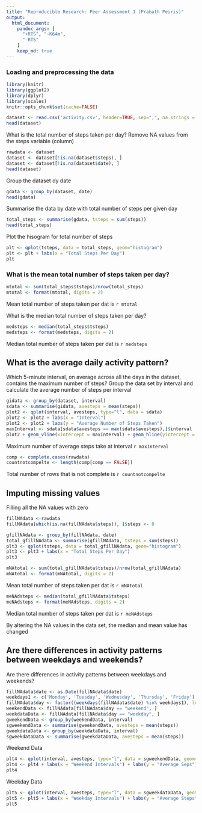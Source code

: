 ```yaml
---
title: "Reproducible Research: Peer Assessment 1 (Prabath Peiris)"
output:
  html_document:
    pandoc_args: [
      "+RTS", "-K64m",
      "-RTS"
    ]
    keep_md: true
---
```


### Loading and preprocessing the data
```r
library(knitr)
library(ggplot2)
library(dplyr)
library(scales)
knitr::opts_chunk$set(cache=FALSE)

```

```r
dataset <- read.csv('activity.csv', header=TRUE, sep=",", na.strings = "NA")
head(dataset)
```

What is the total number of steps taken per day?
Remove NA values from the steps variable (column)

```r
rawdata <- dataset
dataset <- dataset[!is.na(dataset$steps), ]
dataset <- dataset[!is.na(dataset$date), ]
head(dataset)
```

Group the dataset dy date

```r
gdata <- group_by(dataset, date)
head(gdata)
```

Summarise the data by date with total number of steps per given day

```r
total_steps <- summarise(gdata, tsteps = sum(steps))
head(total_steps)
```

Plot the hisogram for total number of steps

```r
plt <- qplot(tsteps, data = total_steps, geom="histogram")
plt <- plt + labs(x = "Total Steps Per Day")
plt
```

### What is the mean total number of steps taken per day?

```r
mtotal <- sum(total_steps$tsteps)/nrow(total_steps)
mtotal <- format(mtotal, digits = 2)
```

Mean total number of steps taken per dat is `r mtotal`

What is the median total number of steps taken per day?

```r
medsteps <- median(total_steps$tsteps)
medsteps <- format(medsteps, digits = 2)
```

Median total number of steps taken per dat is `r medsteps`

## What is the average daily activity pattern?


Which 5-minute interval, on average across all the days in the dataset, contains the maximum number of steps?
Group the data set by interval and calculate the average number of steps per interval

```r
gidata <- group_by(dataset, interval)
sdata <- summarise(gidata, avesteps = mean(steps))
plot2 <- qplot(interval, avesteps, type="l", data = sdata)
plot2 <- plot2 + labs(x = "Interval")
plot2 <- plot2 + labs(y = "Average Number of Steps Taken")
maxInterval <- sdata[sdata$avesteps == max(sdata$avesteps),]$interval
plot2 + geom_vline(xintercept = maxInterval) + geom_hline(yintercept = max(sdata$avesteps))
```

Maximum number of average steps take at interval `r maxInterval`


```r
comp <- complete.cases(rawdata)
countnotcompelte <- length(comp[comp == FALSE])
```


Total number of rows that is not complete is `r countnotcompelte`

## Imputing missing values

Filling all the NA values with zero
```r
fillNAdata <-rawdata
fillNAdata[which(is.na(fillNAdata$steps)), ]$steps <- 0

gfillNAdata <- group_by(fillNAdata, date)
total_gfillNAdata <- summarise(gfillNAdata, tsteps = sum(steps))
plt3 <- qplot(tsteps, data = total_gfillNAdata, geom="histogram")
plt3 <- plt3 + labs(x = "Total Steps Per Day")
plt3
```

```r
mNAtotal <- sum(total_gfillNAdata$tsteps)/nrow(total_gfillNAdata)
mNAtotal <- format(mNAtotal, digits = 2)

```
Mean total number of steps taken per dat is `r mNAtotal`

```r
meNAdsteps <- median(total_gfillNAdata$tsteps)
meNAdsteps <- format(meNAdsteps, digits = 2)
```

Median total number of steps taken per dat is `r meNAdsteps`

By altering the NA values in the data set, the median and mean value has changed

## Are there differences in activity patterns between weekdays and weekends?

Are there differences in activity patterns between weekdays and weekends?

```r
fillNAdata$date <- as.Date(fillNAdata$date)
weekdays1 <- c('Monday', 'Tuesday', 'Wednesday', 'Thursday', 'Friday')
fillNAdata$day <- factor((weekdays(fillNAdata$date) %in% weekdays1), levels=c(FALSE, TRUE), labels=c('weekend', 'weekday'))
weekendData <- fillNAdata[fillNAdata$day == "weekend", ]
weekdataData <- fillNAdata[fillNAdata$day == "weekday", ]
gweekendData <- group_by(weekendData, interval)
sgweekendData <- summarise(gweekendData, avesteps = mean(steps))
gweekdataData <- group_by(weekdataData, interval)
sgweekdataData <- summarise(gweekdataData, avesteps = mean(steps))
```

Weekend Data
```r
plt4 <- qplot(interval, avesteps, type="l", data = sgweekendData, geom="line")
plt4 <- plt4 + labs(x = "Weekend Intervals") + labs(y = "Average Seps")
plt4
```

Weekday Data
```r
plt5 <- qplot(interval, avesteps, type="l", data = sgweekdataData, geom="line")
plt5 <- plt5 + labs(x = "Weekday Intervals") + labs(y = "Average Steps")
plt5
```

